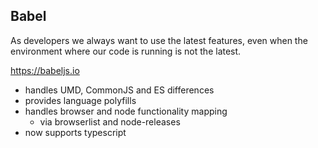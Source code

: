 ## Babel

As developers we always want to use the latest features,
even when the environment where our code is running is not
the latest.

https://babeljs.io

- handles UMD, CommonJS and ES differences
- provides language polyfills
- handles browser and node functionality mapping 
  - via browserlist and node-releases
- now supports typescript

